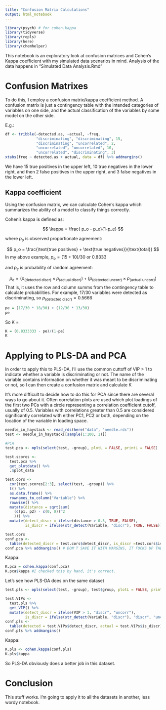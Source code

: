 ```yaml
---
title: "Confusion Matrix Calculations"
output: html_notebook
---
```

```r
library(psych) # for cohen.kappa
library(tidyverse)
library(ropls)
library(here)
library(chemhelper)
```

This notebook is an exploratory look at confusion matrices and Cohen's Kappa coefficient with my simulated data scenarios in mind.  Analysis of the data happens in "Simulated Data Analysis.Rmd"

# Confusion Matrixes

To do this, I employ a confusion matrix/kappa coefficient method.  A confusion matrix is just a contingency table with the intended categories of variables on one side, and the actual classification of the variables by some model on the other side.

E.g.:

```r
df <- tribble(~detected.as, ~actual, ~freq,
              "discriminating", "discriminating", 15,
              "discriminating", "uncorrelated", 2,
              "uncorrelated", "uncorrelated", 10,
              "uncorrelated", "discriminating", 3)
xtabs(freq ~ detected.as + actual, data = df) %>% addmargins()
```

We have 15 true positives in the upper left, 10 true negatives in the lower right, and then 2 false positives in the upper right, and 3 false negatives in the lower left.

## Kappa coefficient

Using the confusion matrix, we can calculate Cohen's kappa which summarizes the ability of a model to classify things correctly.

Cohen's kappa is defined as:

$$
\kappa = \frac{ p_o - p_e}{1-p_e}
$$

where $p_o$ is observed proportionate agreement:

$$
p_o = \frac{\text{true positives} + \text{true negatives}}{\text{total}}
$$
In my above example, $p_o = (15+10)/30$ or 0.8333

and $p_e$ is probability of random agreement:

$$
p_e = (p_{(\text{detected discr})}\times p_{(\text{actual discr})}) + (p_{(\text{detected uncorr})} \times p_{(\text{actual uncorr})})
$$
That is, it uses the row and column summs from the contingency table to calculate probabilities.  For example, 17/30 variables were detected as discriminating, so $p_{\text{(detected discr)}} = 0.5666$

```r
pe = (17/30 * 18/30) + (12/30 * 13/30)
pe
```

So K = 

```r
K = (0.8333333 - pe)/(1-pe)
K
```

# Applying to PLS-DA and PCA

In order to apply this to PLS-DA, I'll use the common cuttoff of VIP > 1 to indicate whether a variable is discriminating or not.  The name of the variable contains information on whether it was meant to be discriminating or not, so I can then create a confusion matrix and calculate K

It's more difficult to decide how to do this for PCA since there are several ways to go about it.  Often correlation plots are used which plot loadings of the first two PCs with a circle representing a correlation coefficient cutoff, usually of 0.5.  Variables with correlations greater than 0.5 are considered significantly correlated with either PC1, PC2 or both, depending on the location of the variable in loading space.


```r
needle_in_haystack <- read_rds(here("data", "needle.rds"))
test <- needle_in_haystack[[sample(1:100, 1)]]

#PCA
test.pca <- opls(select(test, -group), plotL = FALSE, printL = FALSE)

test.scores <-
  test.pca %>% 
  get_plotdata() %>% 
  .$plot_data

test.cors <-
  cor(test.scores[2:3], select(test, -group)) %>%
  t() %>% 
  as.data.frame() %>%
  rownames_to_column("Variable") %>% 
  rowwise() %>% 
  mutate(distance = sqrt(sum(
    (c(p1, p2) - c(0, 0))^2
    ))) %>% 
  mutate(detect_discr = ifelse(distance > 0.5, TRUE, FALSE),
         is_discr = ifelse(str_detect(Variable, "discr"), TRUE, FALSE))

test.cors
conf.pca <-
  table(detected_discr = test.cors$detect_discr, is_discr =test.cors$is_discr)
conf.pca %>% addmargins() # DON'T SAVE IT WITH MARGINS, IT FUCKS UP THE KAPPA COEFFICIENT
```
Kappa:
```r
K.pca = cohen.kappa(conf.pca)
K.pca$kappa #I checked this by hand, it's correct.
```

Let's see how PLS-DA does on the same dataset

```r
test.pls <- opls(select(test, -group), test$group, plotL = FALSE, printL = FALSE)

test.VIPs <-
  test.pls %>%
  get_VIP() %>% 
  mutate(detect_discr = ifelse(VIP > 1, "discr", "uncorr"),
         is_discr = ifelse(str_detect(Variable, "discr"), "discr", "uncorr"))
conf.pls <- 
  table(detected = test.VIPs$detect_discr, actual = test.VIPs$is_discr)
conf.pls %>% addmargins()
```

Kappa: 

```r
K.pls <- cohen.kappa(conf.pls)
K.pls$kappa
```

So PLS-DA obviously does a better job in this dataset.

# Conclusion

This stuff works.  I'm going to apply it to all the datasets in another, less wordy notebook.
